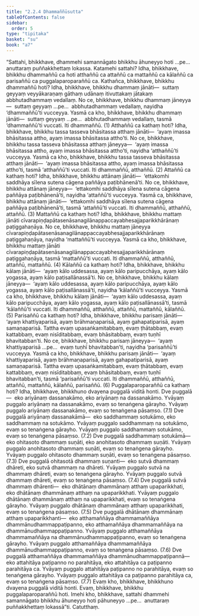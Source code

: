 ```yaml
---
title: "2.2.4 Dhammaññūsutta"
tableOfContents: false
sidebar:
  order: 5
type: "tipitaka"
basket: "su"
book: "a7"
---
```



<DynamicBreadcrumb />

<Division number="68" book="a7" bookNo="16" page="483">

<Paragraph number="504" book="a7">
“Sattahi, bhikkhave, dhammehi samannāgato bhikkhu āhuneyyo hoti …pe…  anuttaraṃ puññakkhettaṃ lokassa. Katamehi sattahi? Idha, bhikkhave, bhikkhu dhammaññū ca hoti atthaññū ca attaññū ca mattaññū ca kālaññū ca parisaññū ca puggalaparoparaññū ca.
</Paragraph>

<Paragraph number="505" book="a7">
Kathañca, bhikkhave, bhikkhu dhammaññū hoti? Idha, bhikkhave, bhikkhu dhammaṃ jānāti—  suttaṃ geyyaṃ veyyākaraṇaṃ gāthaṃ udānaṃ itivuttakaṃ jātakaṃ abbhutadhammaṃ vedallaṃ. No ce, bhikkhave, bhikkhu dhammaṃ jāneyya—  suttaṃ geyyaṃ …pe…  abbhutadhammaṃ vedallaṃ, nayidha ‘dhammaññū’ti vucceyya. Yasmā ca kho, bhikkhave, bhikkhu dhammaṃ jānāti—  suttaṃ geyyaṃ …pe…  abbhutadhammaṃ vedallaṃ, tasmā ‘dhammaññū’ti vuccati. Iti dhammaññū. (1)
</Paragraph>

<Paragraph number="506" book="a7">
Atthaññū ca kathaṃ hoti? Idha, bhikkhave, bhikkhu tassa tasseva bhāsitassa atthaṃ jānāti—  ‘ayaṃ imassa bhāsitassa attho, ayaṃ imassa bhāsitassa attho’ti. No ce, bhikkhave, bhikkhu tassa tasseva bhāsitassa atthaṃ jāneyya—  ‘ayaṃ imassa bhāsitassa attho, ayaṃ imassa bhāsitassa attho’ti, nayidha ‘atthaññū’ti vucceyya. Yasmā ca kho, bhikkhave, bhikkhu tassa tasseva bhāsitassa atthaṃ jānāti—  ‘ayaṃ imassa bhāsitassa attho, ayaṃ imassa bhāsitassa attho’ti, tasmā ‘atthaññū’ti vuccati. Iti dhammaññū, atthaññū. (2)
</Paragraph>

<Paragraph number="507" book="a7">
Attaññū ca kathaṃ hoti? Idha, bhikkhave, bhikkhu attānaṃ jānāti—  ‘ettakomhi saddhāya sīlena sutena cāgena paññāya paṭibhānenā’ti. No ce, bhikkhave, bhikkhu attānaṃ jāneyya—  ‘ettakomhi saddhāya sīlena sutena cāgena paññāya paṭibhānenā’ti, nayidha ‘attaññū’ti vucceyya. Yasmā ca, bhikkhave, bhikkhu attānaṃ jānāti—  ‘ettakomhi saddhāya sīlena sutena cāgena paññāya paṭibhānenā’ti, tasmā ‘attaññū’ti vuccati. Iti dhammaññū, atthaññū, attaññū. (3)
</Paragraph>

<Paragraph number="508" book="a7">
Mattaññū ca kathaṃ hoti? Idha, bhikkhave, bhikkhu mattaṃ jānāti cīvarapiṇḍapātasenāsanagilānappaccayabhesajjaparikkhārānaṃ paṭiggahaṇāya. No ce, bhikkhave, bhikkhu mattaṃ jāneyya cīvarapiṇḍapātasenāsanagilānappaccayabhesajjaparikkhārānaṃ paṭiggahaṇāya, nayidha ‘mattaññū’ti vucceyya. Yasmā ca kho, bhikkhave, bhikkhu mattaṃ jānāti cīvarapiṇḍapātasenāsanagilānappaccayabhesajjaparikkhārānaṃ paṭiggahaṇāya, tasmā ‘mattaññū’ti vuccati. Iti dhammaññū, atthaññū, attaññū, mattaññū. (4)
</Paragraph>

<Paragraph number="509" book="a7">
Kālaññū ca kathaṃ hoti? Idha, bhikkhave, bhikkhu kālaṃ jānāti—  ‘ayaṃ kālo uddesassa, ayaṃ kālo paripucchāya, ayaṃ kālo yogassa, ayaṃ kālo paṭisallānassā’ti. No ce, bhikkhave, bhikkhu kālaṃ jāneyya—  ‘ayaṃ kālo uddesassa, ayaṃ kālo paripucchāya, ayaṃ kālo yogassa, ayaṃ kālo paṭisallānassā’ti, nayidha ‘kālaññū’ti vucceyya. Yasmā ca kho, bhikkhave, bhikkhu kālaṃ jānāti—  ‘ayaṃ kālo uddesassa, ayaṃ kālo paripucchāya, ayaṃ kālo yogassa, ayaṃ kālo paṭisallānassā’ti, tasmā ‘kālaññū’ti vuccati. Iti dhammaññū, atthaññū, attaññū, mattaññū, kālaññū. (5)
</Paragraph>

<Paragraph number="510" book="a7">
Parisaññū ca kathaṃ hoti? Idha, bhikkhave, bhikkhu parisaṃ jānāti—  ‘ayaṃ khattiyaparisā, ayaṃ brāhmaṇaparisā, ayaṃ gahapatiparisā, ayaṃ samaṇaparisā. Tattha evaṃ upasaṅkamitabbaṃ, evaṃ ṭhātabbaṃ, evaṃ kattabbaṃ, evaṃ nisīditabbaṃ, evaṃ bhāsitabbaṃ, evaṃ tuṇhī bhavitabban’ti. No ce, bhikkhave, bhikkhu parisaṃ jāneyya—  ‘ayaṃ khattiyaparisā …pe…  evaṃ tuṇhī bhavitabban’ti, nayidha ‘parisaññū’ti vucceyya. Yasmā ca kho, bhikkhave, bhikkhu parisaṃ jānāti—  ‘ayaṃ khattiyaparisā, ayaṃ brāhmaṇaparisā, ayaṃ gahapatiparisā, ayaṃ samaṇaparisā. Tattha evaṃ upasaṅkamitabbaṃ, evaṃ ṭhātabbaṃ, evaṃ kattabbaṃ, evaṃ nisīditabbaṃ, evaṃ bhāsitabbaṃ, evaṃ tuṇhī bhavitabban’ti, tasmā ‘parisaññū’ti vuccati. Iti dhammaññū, atthaññū, attaññū, mattaññū, kālaññū, parisaññū. (6)
</Paragraph>

<Paragraph number="511" book="a7">
Puggalaparoparaññū ca kathaṃ hoti? Idha, bhikkhave, bhikkhuno dvayena puggalā viditā honti. Dve puggalā—  eko ariyānaṃ dassanakāmo, eko ariyānaṃ na dassanakāmo. Yvāyaṃ puggalo ariyānaṃ na dassanakāmo, evaṃ so tenaṅgena gārayho. Yvāyaṃ puggalo ariyānaṃ dassanakāmo, evaṃ so tenaṅgena pāsaṃso. (7.1)
</Paragraph>

<Paragraph number="512" book="a7">
Dve puggalā ariyānaṃ dassanakāmā—  eko saddhammaṃ sotukāmo, eko saddhammaṃ na sotukāmo. Yvāyaṃ puggalo saddhammaṃ na sotukāmo, evaṃ so tenaṅgena gārayho. Yvāyaṃ puggalo saddhammaṃ sotukāmo, evaṃ so tenaṅgena pāsaṃso. (7.2)
</Paragraph>

<Paragraph number="513" book="a7">
Dve puggalā saddhammaṃ sotukāmā—  eko ohitasoto dhammaṃ suṇāti, eko anohitasoto dhammaṃ suṇāti. Yvāyaṃ puggalo anohitasoto dhammaṃ suṇāti, evaṃ so tenaṅgena gārayho. Yvāyaṃ puggalo ohitasoto dhammaṃ suṇāti, evaṃ so tenaṅgena pāsaṃso. (7.3)
</Paragraph>

<Paragraph number="514" book="a7">
Dve puggalā ohitasotā dhammaṃ suṇanti—  eko sutvā dhammaṃ dhāreti, eko sutvā dhammaṃ na dhāreti. Yvāyaṃ puggalo sutvā na dhammaṃ dhāreti, evaṃ so tenaṅgena gārayho. Yvāyaṃ puggalo sutvā dhammaṃ dhāreti, evaṃ so tenaṅgena pāsaṃso. (7.4)
</Paragraph>

<Paragraph number="515" book="a7">
Dve puggalā sutvā dhammaṃ dhārenti—  eko dhātānaṃ dhammānaṃ atthaṃ upaparikkhati, eko dhātānaṃ dhammānaṃ atthaṃ na upaparikkhati. Yvāyaṃ puggalo dhātānaṃ dhammānaṃ atthaṃ na upaparikkhati, evaṃ so tenaṅgena gārayho. Yvāyaṃ puggalo dhātānaṃ dhammānaṃ atthaṃ upaparikkhati, evaṃ so tenaṅgena pāsaṃso. (7.5)
</Paragraph>

<Paragraph number="516" book="a7">
Dve puggalā dhātānaṃ dhammānaṃ atthaṃ upaparikkhanti—  eko atthamaññāya dhammamaññāya dhammānudhammappaṭipanno, eko atthamaññāya dhammamaññāya na dhammānudhammappaṭipanno. Yvāyaṃ puggalo atthamaññāya dhammamaññāya na dhammānudhammappaṭipanno, evaṃ so tenaṅgena gārayho. Yvāyaṃ puggalo atthamaññāya dhammamaññāya dhammānudhammappaṭipanno, evaṃ so tenaṅgena pāsaṃso. (7.6)
</Paragraph>

<Paragraph number="517" book="a7">
Dve puggalā atthamaññāya dhammamaññāya dhammānudhammappaṭipannā—  eko attahitāya paṭipanno no parahitāya, eko attahitāya ca paṭipanno parahitāya ca. Yvāyaṃ puggalo attahitāya paṭipanno no parahitāya, evaṃ so tenaṅgena gārayho. Yvāyaṃ puggalo attahitāya ca paṭipanno parahitāya ca, evaṃ so tenaṅgena pāsaṃso. (7.7)
</Paragraph>

<Paragraph number="518" book="a7">
Evaṃ kho, bhikkhave, bhikkhuno dvayena puggalā viditā honti.
</Paragraph>

<Paragraph number="519" book="a7">
Evaṃ, bhikkhave, bhikkhu puggalaparoparaññū hoti. Imehi kho, bhikkhave, sattahi dhammehi samannāgato bhikkhu āhuneyyo hoti pāhuneyyo …pe…  anuttaraṃ puññakkhettaṃ lokassā”ti.

</Paragraph>
</Division>

<Paragraph number="520" type="center" book="a7">
Catutthaṃ.
</Paragraph>